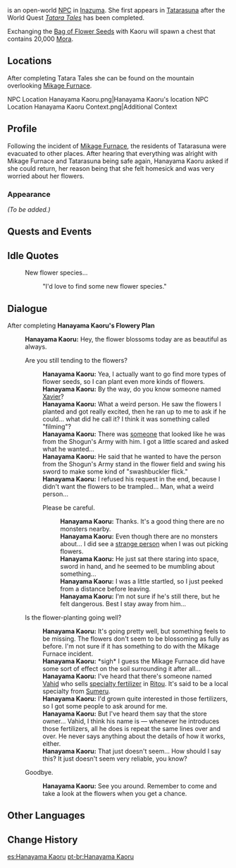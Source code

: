 {{Meta
<!-- REMOVE THIS TEMPLATE AFTER ADDING MISSING INFO -->
|missing_NPC_profile  = yes
}}
{{Character Infobox
|image            = NPC Hanayama Kaoru.png
|region           = Inazuma
|location         = Inazuma
|affiliation      = 
|title            = 
|type             = Open-World NPC
}}
{{Lang|'''Hanayama Kaoru'''|ja=葉名山薫|ja_rm=Hanayama Kaoru}} is an open-world [[NPC]] in [[Inazuma]]. She first appears in [[Tatarasuna]] after the World Quest ''[[Tatara Tales]]'' has been completed.

Exchanging the [[Bag of Flower Seeds]] with Kaoru will spawn a chest that contains 20,000 [[Mora]].

==Locations==
After completing Tatara Tales she can be found on the mountain overlooking [[Mikage Furnace]].
<gallery>
NPC Location Hanayama Kaoru.png|Hanayama Kaoru's location
NPC Location Hanayama Kaoru Context.png|Additional Context
</gallery>

==Profile==
Following the incident of [[Mikage Furnace]], the residents of Tatarasuna were evacuated to other places. After hearing that everything was alright with Mikage Furnace and Tatarasuna being safe again, Hanayama Kaoru asked if she could return, her reason being that she felt homesick and was very worried about her flowers.

===Appearance===
''(To be added.)''

==Quests and Events==
{{Quests and Events}}

==Idle Quotes==
{{Dialogue Start}}
: {{DIcon|Idle}} New flower species...
:: {{A|VO Hanayama Kaoru 01.ogg}} "I'd love to find some new flower species."
{{Dialogue End}}

==Dialogue==
;After completing '''Hanayama Kaoru's Flowery Plan'''
{{Dialogue Start}}
:'''Hanayama Kaoru:''' Hey, the flower blossoms today are as beautiful as always.
:{{DIcon}} Are you still tending to the flowers?
::'''Hanayama Kaoru:''' Yea, I actually want to go find more types of flower seeds, so I can plant even more kinds of flowers.
::'''Hanayama Kaoru:''' By the way, do you know someone named [[Xavier]]?
::'''Hanayama Kaoru:''' What a weird person. He saw the flowers I planted and got really excited, then he ran up to me to ask if he could... what did he call it? I think it was something called "filming"?
::'''Hanayama Kaoru:''' There was [[Toranosuke|someone]] that looked like he was from the Shogun's Army with him. I got a little scared and asked what he wanted...
::'''Hanayama Kaoru:''' He said that he wanted to have the person from the Shogun's Army stand in the flower field and swing his sword to make some kind of "swashbuckler flick."
::'''Hanayama Kaoru:''' I refused his request in the end, because I didn't want the flowers to be trampled... Man, what a weird person...
::{{DIcon}} Please be careful.
:::'''Hanayama Kaoru:''' Thanks. It's a good thing there are no monsters nearby.
:::'''Hanayama Kaoru:''' Even though there are no monsters about... I did see a [[Nameless|strange person]] when I was out picking flowers.
:::'''Hanayama Kaoru:''' He just sat there staring into space, sword in hand, and he seemed to be mumbling about something...
:::'''Hanayama Kaoru:''' I was a little startled, so I just peeked from a distance before leaving.
:::'''Hanayama Kaoru:''' I'm not sure if he's still there, but he felt dangerous. Best I stay away from him...
:{{DIcon}} Is the flower-planting going well?
::'''Hanayama Kaoru:''' It's going pretty well, but something feels to be missing. The flowers don't seem to be blossoming as fully as before. I'm not sure if it has something to do with the Mikage Furnace incident.
::'''Hanayama Kaoru:''' *sigh* I guess the Mikage Furnace did have some sort of effect on the soil surrounding it after all...
::'''Hanayama Kaoru:''' I've heard that there's someone named [[Vahid]] who sells [[Anahitian Blessing|specialty fertilizer]] in [[Ritou]]. It's said to be a local specialty from [[Sumeru]].
::'''Hanayama Kaoru:''' I'd grown quite interested in those fertilizers, so I got some people to ask around for me.
::'''Hanayama Kaoru:''' But I've heard them say that the store owner... Vahid, I think his name is &mdash; whenever he introduces those fertilizers, all he does is repeat the same lines over and over. He never says anything about the details of how it works, either.
::'''Hanayama Kaoru:''' That just doesn't seem... How should I say this? It just doesn't seem very reliable, you know?
:{{DIcon}} Goodbye.
::'''Hanayama Kaoru:''' See you around. Remember to come and take a look at the flowers when you get a chance.
{{Dialogue End}}

==Other Languages==
{{Other Languages
|default_hidden = 1
|en      = Hanayama Kaoru
|zhs     = 叶名山薰
|zhs_rm  = Yèmíngshān Xūn
|zht     = 葉名山薰
|zht_rm  = Yèmíngshān Xūn
|ja      = 葉名山薫
|ja_rm   = Hanayama Kaoru
|ko      = //하나야마 카오루//
|es      = Hanayama Kaoru
|fr      = Hanayama Kaoru
|ru      = Ханаяма Каору
|th      = Hanayama Kaoru
|vi      = Hanayama Kaoru
|de      = Hanayama Kaoru
|id      = Hanayama Kaoru
|pt      = Hanayama Kaoru
|tr      = Hanayama Kaoru
|it      = Hanayama Kaoru
}}

==Change History==
{{Change History|2.0}}

[[es:Hanayama Kaoru]]
[[pt-br:Hanayama Kaoru]]